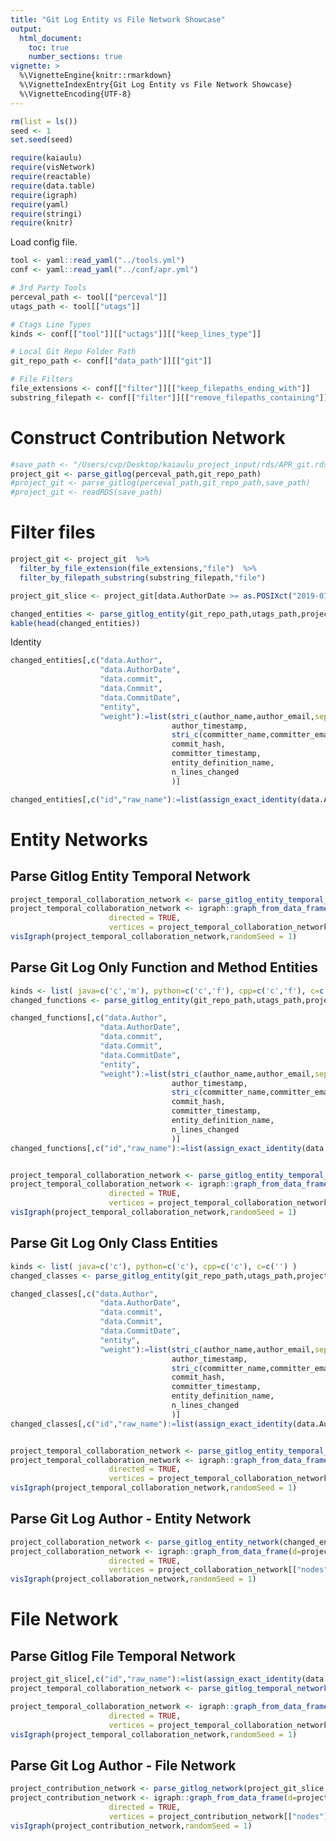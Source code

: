 ```yaml
---
title: "Git Log Entity vs File Network Showcase"
output: 
  html_document:
    toc: true
    number_sections: true
vignette: >
  %\VignetteEngine{knitr::rmarkdown}
  %\VignetteIndexEntry{Git Log Entity vs File Network Showcase}
  %\VignetteEncoding{UTF-8}
---
```


```r
rm(list = ls())
seed <- 1
set.seed(seed)
```

```r
require(kaiaulu)
require(visNetwork)
require(reactable)
require(data.table)
require(igraph)
require(yaml)
require(stringi)
require(knitr)
```

Load config file.

```r
tool <- yaml::read_yaml("../tools.yml")
conf <- yaml::read_yaml("../conf/apr.yml")

# 3rd Party Tools
perceval_path <- tool[["perceval"]]
utags_path <- tool[["utags"]]

# Ctags Line Types
kinds <- conf[["tool"]][["uctags"]][["keep_lines_type"]]

# Local Git Repo Folder Path
git_repo_path <- conf[["data_path"]][["git"]]

# File Filters
file_extensions <- conf[["filter"]][["keep_filepaths_ending_with"]]
substring_filepath <- conf[["filter"]][["remove_filepaths_containing"]]
```

# Construct Contribution Network

```r
#save_path <- "/Users/cvp/Desktop/kaiaulu_project_input/rds/APR_git.rds"
project_git <- parse_gitlog(perceval_path,git_repo_path)
#project_git <- parse_gitlog(perceval_path,git_repo_path,save_path)
#project_git <- readRDS(save_path)
```

# Filter files

```r
project_git <- project_git  %>%
  filter_by_file_extension(file_extensions,"file")  %>% 
  filter_by_filepath_substring(substring_filepath,"file")
```

```r
project_git_slice <- project_git[data.AuthorDate >= as.POSIXct("2019-01-01", format = "%Y-%m-%d",tz = "UTC") & data.AuthorDate < as.POSIXct("2019-12-30", format = "%Y-%m-%d",tz = "UTC")]
```

```r
changed_entities <- parse_gitlog_entity(git_repo_path,utags_path,project_git_slice,kinds)
kable(head(changed_entities))
```

Identity 

```r
changed_entities[,c("data.Author",
                    "data.AuthorDate",
                    "data.commit",
                    "data.Commit",
                    "data.CommitDate",
                    "entity",
                    "weight"):=list(stri_c(author_name,author_email,sep= " "),
                                    author_timestamp,
                                    stri_c(committer_name,committer_email,sep= " "),
                                    commit_hash,
                                    committer_timestamp,
                                    entity_definition_name,
                                    n_lines_changed
                                    )]

changed_entities[,c("id","raw_name"):=list(assign_exact_identity(data.Author),data.Author)]
```

# Entity Networks

## Parse Gitlog Entity Temporal Network

```r
project_temporal_collaboration_network <- parse_gitlog_entity_temporal_network(changed_entities,mode = "author")
project_temporal_collaboration_network <- igraph::graph_from_data_frame(d=project_temporal_collaboration_network[["edgelist"]], 
                      directed = TRUE, 
                      vertices = project_temporal_collaboration_network[["nodes"]])
visIgraph(project_temporal_collaboration_network,randomSeed = 1)
```

## Parse Git Log Only Function and Method Entities

```r
kinds <- list( java=c('c','m'), python=c('c','f'), cpp=c('c','f'), c=c('f') )
changed_functions <- parse_gitlog_entity(git_repo_path,utags_path,project_git_slice,kinds)

changed_functions[,c("data.Author",
                    "data.AuthorDate",
                    "data.commit",
                    "data.Commit",
                    "data.CommitDate",
                    "entity",
                    "weight"):=list(stri_c(author_name,author_email,sep= " "),
                                    author_timestamp,
                                    stri_c(committer_name,committer_email,sep= " "),
                                    commit_hash,
                                    committer_timestamp,
                                    entity_definition_name,
                                    n_lines_changed
                                    )]
changed_functions[,c("id","raw_name"):=list(assign_exact_identity(data.Author),data.Author)]


project_temporal_collaboration_network <- parse_gitlog_entity_temporal_network(changed_functions,mode = "author")
project_temporal_collaboration_network <- igraph::graph_from_data_frame(d=project_temporal_collaboration_network[["edgelist"]], 
                      directed = TRUE, 
                      vertices = project_temporal_collaboration_network[["nodes"]])
visIgraph(project_temporal_collaboration_network,randomSeed = 1)
```

## Parse Git Log Only Class Entities

```r
kinds <- list( java=c('c'), python=c('c'), cpp=c('c'), c=c('') )
changed_classes <- parse_gitlog_entity(git_repo_path,utags_path,project_git_slice,kinds)

changed_classes[,c("data.Author",
                    "data.AuthorDate",
                    "data.commit",
                    "data.Commit",
                    "data.CommitDate",
                    "entity",
                    "weight"):=list(stri_c(author_name,author_email,sep= " "),
                                    author_timestamp,
                                    stri_c(committer_name,committer_email,sep= " "),
                                    commit_hash,
                                    committer_timestamp,
                                    entity_definition_name,
                                    n_lines_changed
                                    )]
changed_classes[,c("id","raw_name"):=list(assign_exact_identity(data.Author),data.Author)]


project_temporal_collaboration_network <- parse_gitlog_entity_temporal_network(changed_classes,mode = "author")
project_temporal_collaboration_network <- igraph::graph_from_data_frame(d=project_temporal_collaboration_network[["edgelist"]], 
                      directed = TRUE, 
                      vertices = project_temporal_collaboration_network[["nodes"]])
visIgraph(project_temporal_collaboration_network,randomSeed = 1)
```

## Parse Git Log Author - Entity Network


```r
project_collaboration_network <- parse_gitlog_entity_network(changed_entities,mode = "author")
project_collaboration_network <- igraph::graph_from_data_frame(d=project_collaboration_network[["edgelist"]], 
                      directed = TRUE, 
                      vertices = project_collaboration_network[["nodes"]])
visIgraph(project_collaboration_network,randomSeed = 1)
```

# File Network 

## Parse Gitlog File Temporal Network

```r
project_git_slice[,c("id","raw_name"):=list(assign_exact_identity(data.Author),data.Author)]
project_temporal_collaboration_network <- parse_gitlog_temporal_network(project_git_slice,mode = "author")

project_temporal_collaboration_network <- igraph::graph_from_data_frame(d=project_temporal_collaboration_network[["edgelist"]], 
                      directed = TRUE, 
                      vertices = project_temporal_collaboration_network[["nodes"]])
visIgraph(project_temporal_collaboration_network,randomSeed = 1)
```
## Parse Git Log Author - File Network

```r
project_contribution_network <- parse_gitlog_network(project_git_slice,mode="author")
project_contribution_network <- igraph::graph_from_data_frame(d=project_contribution_network[["edgelist"]], 
                      directed = TRUE, 
                      vertices = project_contribution_network[["nodes"]])
visIgraph(project_contribution_network,randomSeed = 1)
```

